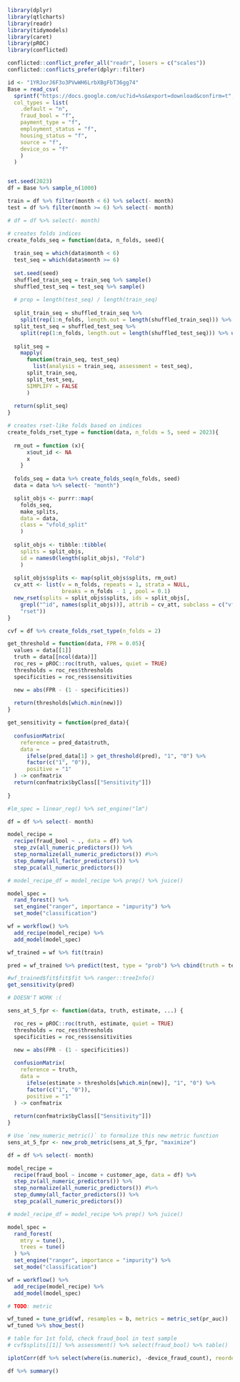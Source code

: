 ```r

library(dplyr)
library(qtlcharts)
library(readr)
library(tidymodels)
library(caret)
library(pROC)
library(conflicted)

conflicted::conflict_prefer_all("readr", losers = c("scales"))
conflicted::conflicts_prefer(dplyr::filter)

```

```r

id <- "1YRJorJ6F3o3PVwWH6LrbXBgFbT36gg74"
Base = read_csv(
  sprintf("https://docs.google.com/uc?id=%s&export=download&confirm=t", id),
  col_types = list(
    .default = "n",
    fraud_bool = "f",
    payment_type = "f",
    employment_status = "f",
    housing_status = "f",
    source = "f",
    device_os = "f"
    )
  )


set.seed(2023)
df = Base %>% sample_n(1000)

train = df %>% filter(month < 6) %>% select(- month)
test = df %>% filter(month >= 6) %>% select(- month)

# df = df %>% select(- month)

```

```r

# creates folds indices
create_folds_seq = function(data, n_folds, seed){
  
  train_seq = which(data$month < 6)
  test_seq = which(data$month >= 6)
  
  set.seed(seed)
  shuffled_train_seq = train_seq %>% sample()
  shuffled_test_seq = test_seq %>% sample()
  
  # prop = length(test_seq) / length(train_seq)
  
  split_train_seq = shuffled_train_seq %>%
    split(rep(1:n_folds, length.out = length(shuffled_train_seq))) %>% unname()
  split_test_seq = shuffled_test_seq %>%
    split(rep(1:n_folds, length.out = length(shuffled_test_seq))) %>% unname()
  
  split_seq =
    mapply(
      function(train_seq, test_seq)
        list(analysis = train_seq, assessment = test_seq),
      split_train_seq,
      split_test_seq,
      SIMPLIFY = FALSE
      )
  
  return(split_seq)
}

# creates rset-like folds based on indices
create_folds_rset_type = function(data, n_folds = 5, seed = 2023){
  
  rm_out = function (x){
      x$out_id <- NA
      x
    }
  
  folds_seq = data %>% create_folds_seq(n_folds, seed)
  data = data %>% select(- "month")

  split_objs <- purrr::map(
    folds_seq,
    make_splits,
    data = data,
    class = "vfold_split"
    )
  
  split_objs <- tibble::tibble(
    splits = split_objs,
    id = names0(length(split_objs), "Fold")
    )
  
  split_objs$splits <- map(split_objs$splits, rm_out)
  cv_att <- list(v = n_folds, repeats = 1, strata = NULL,
                 breaks = n_folds - 1 , pool = 0.1)
  new_rset(splits = split_objs$splits, ids = split_objs[, 
    grepl("^id", names(split_objs))], attrib = cv_att, subclass = c("vfold_cv", 
    "rset"))
}

cvf = df %>% create_folds_rset_type(n_folds = 2)

```

```r

get_threshold = function(data, FPR = 0.05){
  values = data[[1]]
  truth = data[[ncol(data)]]
  roc_res = pROC::roc(truth, values, quiet = TRUE)
  thresholds = roc_res$thresholds
  specificities = roc_res$sensitivities

  new = abs(FPR - (1 - specificities))
  
  return(thresholds[which.min(new)])
}

get_sensitivity = function(pred_data){
  
  confusionMatrix(
    reference = pred_data$truth,
    data =
      ifelse(pred_data[1] > get_threshold(pred), "1", "0") %>%
      factor(c("1", "0")),
      positive = "1"
  ) -> confmatrix
  return(confmatrix$byClass[["Sensitivity"]])
  
}

```

```r

#lm_spec = linear_reg() %>% set_engine("lm")

df = df %>% select(- month)

model_recipe =
  recipe(fraud_bool ~ ., data = df) %>% 
  step_zv(all_numeric_predictors()) %>% 
  step_normalize(all_numeric_predictors()) #%>%
  step_dummy(all_factor_predictors()) %>% 
  step_pca(all_numeric_predictors())

# model_recipe_df = model_recipe %>% prep() %>% juice()

model_spec = 
  rand_forest() %>%
  set_engine("ranger", importance = "impurity") %>%
  set_mode("classification")

wf = workflow() %>% 
  add_recipe(model_recipe) %>% 
  add_model(model_spec)

wf_trained = wf %>% fit(train)

pred = wf_trained %>% predict(test, type = "prob") %>% cbind(truth = test$fraud_bool)

#wf_trained$fit$fit$fit %>% ranger::treeInfo()
get_sensitivity(pred)

```

```r

# DOESN'T WORK :(

sens_at_5_fpr <- function(data, truth, estimate, ...) {

  roc_res = pROC::roc(truth, estimate, quiet = TRUE)
  thresholds = roc_res$thresholds
  specificities = roc_res$sensitivities

  new = abs(FPR - (1 - specificities))
  
  confusionMatrix(
    reference = truth,
    data =
      ifelse(estimate > thresholds[which.min(new)], "1", "0") %>%
      factor(c("1", "0")),
      positive = "1"
  ) -> confmatrix
  
  return(confmatrix$byClass[["Sensitivity"]])
}

# Use `new_numeric_metric()` to formalize this new metric function
sens_at_5_fpr <- new_prob_metric(sens_at_5_fpr, "maximize")

```

```r

df = df %>% select(- month)

model_recipe =
  recipe(fraud_bool ~ income + customer_age, data = df) %>% 
  step_zv(all_numeric_predictors()) %>% 
  step_normalize(all_numeric_predictors()) #%>%
  step_dummy(all_factor_predictors()) %>% 
  step_pca(all_numeric_predictors())

# model_recipe_df = model_recipe %>% prep() %>% juice()

model_spec = 
  rand_forest(
    mtry = tune(),
    trees = tune()
  ) %>%
  set_engine("ranger", importance = "impurity") %>%
  set_mode("classification")

wf = workflow() %>% 
  add_recipe(model_recipe) %>% 
  add_model(model_spec)

# TODO: metric

wf_tuned = tune_grid(wf, resamples = b, metrics = metric_set(pr_auc))
wf_tuned %>% show_best()

# table for 1st fold, check fraud_bool in test sample
# cvf$splits[[1]] %>% assessment() %>% select(fraud_bool) %>% table()

```


```r

iplotCorr(df %>% select(where(is.numeric), -device_fraud_count), reorder = T)

df %>% summary()

```

